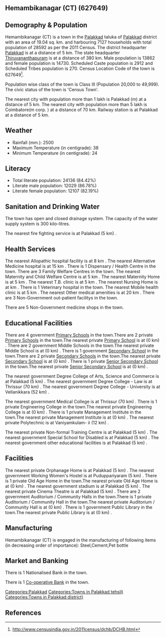 {{Infobox settlement
| name=Hemambikanagar (CT)
| native_name=
| native_name_lang=
| other_name=
| nickname=
| settlement_type=Town
| image_skyline=
| image_alt=
| image_caption=
| pushpin_map=India Kerala
| pushpin_label_position=right
| pushpin_map_alt=
| pushpin_map_caption=Location in Kerala, India
| latd=
| latm=
| lats=
| latNS=
| longd=
| longm=
| longs=
| longEW=
| coordinates_display=inline,title
| subdivision_type=Country
| subdivision_name={{flag|India}}
| subdivision_type1=[[States and territories of India|State]]
| subdivision_name1=Kerala 
| subdivision_type2=[[List of districts of India|District]]
| subdivision_name2=Palakkad
| subdivision_type3=Tahsil
| subdivision_name3=Palakkad
| website=
| established_title=<!-- Established -->
| established_date=
| founder=
| named_for=
| government_type=
| governing_body=
| unit_pref=Metric
| area_footnotes=
| area_rank=
| area_total_km2=19.04
| elevation_footnotes=
| elevation_m=
| population_total=28592
| population_as_of=2011
| population_rank=
| population_density_km2=1501
| population_demonym=
| population_footnotes=
| demographics_type1=Languages=
| demographics1_title1=Official=
| demographics1_info1=[[Malayalam language|Malayalam]]
| timezone1=[[Indian Standard Time|IST]]
| utc_offset1==+5:30
| postal_code_type=[[Postal Index Number|PIN]]
| postal_code=
| area_code_type=Telephone code
| area_code=
| registration_plate=
| blank1_name_sec1=Nearest city
| blank1_info_sec1=[[Palakkad (m)]]
| blank2_name_sec1=[[Human sex ratio|Sex ratio]]
| blank2_info_sec1=1062
| blank3_name_sec1=Literacy
| blank3_info_sec1=84.42%
| blank1_name_sec2=[[2011 Census of India|2011 census]] code
| blank1_info_sec2=627649
| footnotes=
}}

== Hemambikanagar (CT) (627649) ==

== Demography & Population ==

Hemambikanagar (CT) is a town in the [[Palakkad]] taluka of [[Palakkad]] district with an area of 19.04 sq. km. and harbouring 7127 households with total population of 28592 as per the 2011 Census. The district headquarter [[Palakkad]] is at a distance of 5 km. The state headquarter [[Thiruvananthapuram]] is at a distance of 380 km. Male population is 13862 and female population is 14730. Scheduled Caste population is 2912 and Scheduled Tribes population is 270. Census Location Code of the town is 627649<ref>http://www.censusindia.gov.in/2011census/dchb/DCHB.html</ref>.

Population wise class of the town is Class III (Population 20,000 to 49,999).
The civic status of the town is 'Census Town'.

The nearest city with population more than 1 lakh is Palakkad (m) at a distance of 5 km. The nearest city with population more than 5 lakh is Coimbatore(m corp. )  at a distance of 70 km. Railway station is at Palakkad at a distance of 5 km.


== Weather ==  
* Rainfall (mm.): 2500 
* Maximum Temperature (in centigrade): 38
* Minimum Temperature (in centigrade): 24


== Literacy ==  
* Total literate population: 24136 (84.42%)
* Literate male population: 12029 (86.78%)
* Literate female population: 12107 (82.19%)


== Sanitation and Drinking Water ==  
The town has open and closed drainage system.
The capacity of the water supply system is 300 kilo-litres.

The nearest fire fighting service is at Palakkad (5 km) .


== Health Services ==
The nearest Allopathic hospital facility is at 8 km .
The nearest Alternative Medicine hospital is at 15 km .
There is 1 Dispensary / Health Centre in the town.
There are 3 Family Welfare Centres in the town.
The nearest Maternity and Child Welfare Centre is at 5 km .
The nearest Maternity Home is at 5 km .
The nearest T.B. clinic is at 5 km .
The nearest Nursing Home is at  km .
There is 1 Veterinary hospital in the town.
The nearest Mobile health clinic is at 5 km .
The nearest Other medical amenities is at 20 km .
There are 3 Non-Government out-patient facilitys in the town.


There are 5 Non-Government medicine shops in the town.


== Educational Facilities ==
There are 4 government [[Primary School]]s in the town.There are 2 private [[Primary School]]s in the town.The nearest private [[Primary School]] is at  (0 km) .
There are 2 government Middle Schools in the town.The nearest private Middle School is at  (0 km) .
There is 1 government [[Secondary School]] in the town.There are 2 private [[Secondary School]]s in the town.The nearest private [[Secondary School]] is at  (0 km) .
There is 1 private [[Senior Secondary School]] in the town.The nearest private [[Senior Secondary School]] is at  (0 km) .
 
 
 
 
 
The nearest government Degree College of Arts, Science and Commerce is at Palakkad (5 km) .
The nearest government Degree College - Law is at Thrissur (70 km) .
The nearest government Degree College - University is at Vellanikkara (52 km) .
 
The nearest government Medical College is at Thrissur (70 km) .
There is 1 private Engineering College in the town.The nearest private Engineering College is at  (0 km) .
There is 1 private Management Institute in the town.The nearest private Management Institute is at  (0 km) .
The nearest private Polytechnic is at Vaniyamkulam- ii  (12 km) .
 
The nearest private Non-formal Training Centre is at Palakkad (5 km) .
The nearest government Special School for Disabled is at Palakkad  (5 km) .
The nearest government other educational facilities is at Palakkad  (5 km) .


== Facilities ==
The nearest private Orphanage Home is at Palakkad (5 km) .
The nearest government Working Women's Hostel is at Puduppariyaram (5 km) .
There is 1 private Old Age Home in the town.The nearest private Old Age Home is at  (0 km) .
The nearest government stadium is at Palakkad (5 km) .
The nearest private Cinema Theatre is at Palakkad (5 km) .
There are 2 government Auditorium / Community Halls in the town.There is 1 private Auditorium / Community Hall in the town.The nearest private Auditorium / Community Hall is at  (0 km) .
There is 1 government Public Library in the town.The nearest private Public Library is at  (0 km) .


== Manufacturing ==
Hemambikanagar (CT) is engaged in the manufacturing of following items (in decreasing order of importance): Steel,Cement,Pet bottle


== Market and Banking ==
There is 1 Nationalised Bank in the town.

There is 1 [[Co-operative Bank]] in the town.




[[Categories:Palakkad]]
[[Categories:Towns in Palakkad tehsil)]]
[[Categories:Towns in Palakkad district)]]


== References ==
{{Reflist}}



